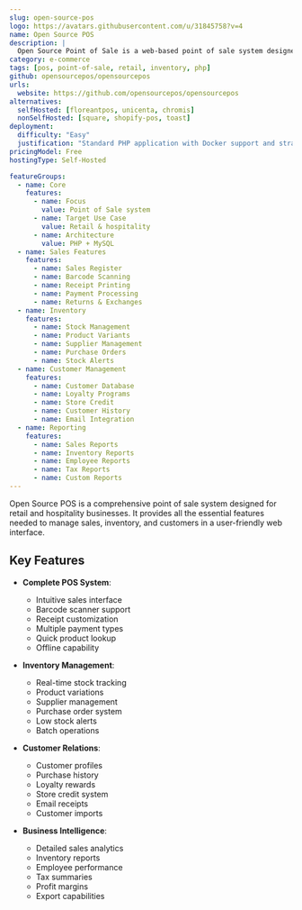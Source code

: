 ```yaml
---
slug: open-source-pos
logo: https://avatars.githubusercontent.com/u/31845758?v=4
name: Open Source POS
description: |
  Open Source Point of Sale is a web-based point of sale system designed for small to medium businesses, offering inventory management, sales tracking, and customer management.
category: e-commerce
tags: [pos, point-of-sale, retail, inventory, php]
github: opensourcepos/opensourcepos
urls:
  website: https://github.com/opensourcepos/opensourcepos
alternatives:
  selfHosted: [floreantpos, unicenta, chromis]
  nonSelfHosted: [square, shopify-pos, toast]
deployment:
  difficulty: "Easy"
  justification: "Standard PHP application with Docker support and straightforward installation."
pricingModel: Free
hostingType: Self-Hosted

featureGroups:
  - name: Core
    features:
      - name: Focus
        value: Point of Sale system
      - name: Target Use Case
        value: Retail & hospitality
      - name: Architecture
        value: PHP + MySQL
  - name: Sales Features
    features:
      - name: Sales Register
      - name: Barcode Scanning
      - name: Receipt Printing
      - name: Payment Processing
      - name: Returns & Exchanges
  - name: Inventory
    features:
      - name: Stock Management
      - name: Product Variants
      - name: Supplier Management
      - name: Purchase Orders
      - name: Stock Alerts
  - name: Customer Management
    features:
      - name: Customer Database
      - name: Loyalty Programs
      - name: Store Credit
      - name: Customer History
      - name: Email Integration
  - name: Reporting
    features:
      - name: Sales Reports
      - name: Inventory Reports
      - name: Employee Reports
      - name: Tax Reports
      - name: Custom Reports
---
```


Open Source POS is a comprehensive point of sale system designed for retail and hospitality businesses. It provides all the essential features needed to manage sales, inventory, and customers in a user-friendly web interface.

## Key Features

- **Complete POS System**:

  - Intuitive sales interface
  - Barcode scanner support
  - Receipt customization
  - Multiple payment types
  - Quick product lookup
  - Offline capability

- **Inventory Management**:

  - Real-time stock tracking
  - Product variations
  - Supplier management
  - Purchase order system
  - Low stock alerts
  - Batch operations

- **Customer Relations**:

  - Customer profiles
  - Purchase history
  - Loyalty rewards
  - Store credit system
  - Email receipts
  - Customer imports

- **Business Intelligence**:
  - Detailed sales analytics
  - Inventory reports
  - Employee performance
  - Tax summaries
  - Profit margins
  - Export capabilities
